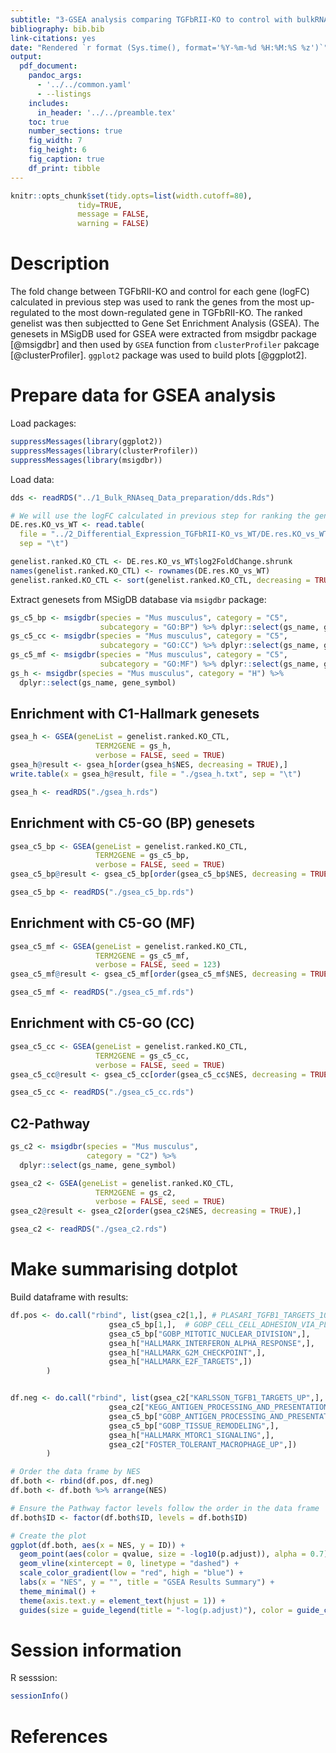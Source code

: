 ```yaml
---
subtitle: "3-GSEA analysis comparing TGFbRII-KO to control with bulkRNAseq data"
bibliography: bib.bib
link-citations: yes
date: "Rendered `r format (Sys.time(), format='%Y-%m-%d %H:%M:%S %z')`"
output: 
  pdf_document:
    pandoc_args: 
      - '../../common.yaml'
      - --listings
    includes: 
      in_header: '../../preamble.tex'
    toc: true
    number_sections: true
    fig_width: 7
    fig_height: 6
    fig_caption: true
    df_print: tibble
---
```



```r
knitr::opts_chunk$set(tidy.opts=list(width.cutoff=80),
               tidy=TRUE,
               message = FALSE, 
               warning = FALSE)

```

\newpage


# Description

The fold change between TGFbRII-KO and control for each gene (logFC) calculated in previous step was used to rank the genes from the most up-regulated to the most down-regulated gene in TGFbRII-KO. The ranked genelist was then subjectted to Gene Set Enrichment Analysis (GSEA). The genesets in MSigDB used for GSEA were extracted from msigdbr package [@msigdbr] and then used by `GSEA` function from `clusterProfiler` pakcage [@clusterProfiler]. `ggplot2` package was used to build plots [@ggplot2]. 


# Prepare data for GSEA analysis

Load packages:

```r
suppressMessages(library(ggplot2))
suppressMessages(library(clusterProfiler))
suppressMessages(library(msigdbr))
```

Load data: 

```r
dds <- readRDS("../1_Bulk_RNAseq_Data_preparation/dds.Rds")

# We will use the logFC calculated in previous step for ranking the genes: 
DE.res.KO_vs_WT <- read.table(
  file = "../2_Differential_Expression_TGFbRII-KO_vs_WT/DE.res.KO_vs_WT.txt", 
  sep = "\t")

genelist.ranked.KO_CTL <- DE.res.KO_vs_WT$log2FoldChange.shrunk
names(genelist.ranked.KO_CTL) <- rownames(DE.res.KO_vs_WT)
genelist.ranked.KO_CTL <- sort(genelist.ranked.KO_CTL, decreasing = TRUE)
```

Extract genesets from MSigDB database via `msigdbr` package: 

```r
gs_c5_bp <- msigdbr(species = "Mus musculus", category = "C5", 
                    subcategory = "GO:BP") %>% dplyr::select(gs_name, gene_symbol)
gs_c5_cc <- msigdbr(species = "Mus musculus", category = "C5", 
                    subcategory = "GO:CC") %>% dplyr::select(gs_name, gene_symbol)
gs_c5_mf <- msigdbr(species = "Mus musculus", category = "C5", 
                    subcategory = "GO:MF") %>% dplyr::select(gs_name, gene_symbol)
gs_h <- msigdbr(species = "Mus musculus", category = "H") %>% 
  dplyr::select(gs_name, gene_symbol)
```

## Enrichment with C1-Hallmark genesets

```r

gsea_h <- GSEA(geneList = genelist.ranked.KO_CTL, 
                   TERM2GENE = gs_h, 
                   verbose = FALSE, seed = TRUE)
gsea_h@result <- gsea_h[order(gsea_h$NES, decreasing = TRUE),]
write.table(x = gsea_h@result, file = "./gsea_h.txt", sep = "\t")
```


```r
gsea_h <- readRDS("./gsea_h.rds")
```

## Enrichment with C5-GO (BP) genesets

```r
gsea_c5_bp <- GSEA(geneList = genelist.ranked.KO_CTL, 
                   TERM2GENE = gs_c5_bp, 
                   verbose = FALSE, seed = TRUE)
gsea_c5_bp@result <- gsea_c5_bp[order(gsea_c5_bp$NES, decreasing = TRUE),]
```


```r
gsea_c5_bp <- readRDS("./gsea_c5_bp.rds")
```


## Enrichment with C5-GO (MF)

```r
gsea_c5_mf <- GSEA(geneList = genelist.ranked.KO_CTL, 
                   TERM2GENE = gs_c5_mf, 
                   verbose = FALSE, seed = 123)
gsea_c5_mf@result <- gsea_c5_mf[order(gsea_c5_mf$NES, decreasing = TRUE),]
```


```r
gsea_c5_mf <- readRDS("./gsea_c5_mf.rds")
```


## Enrichment with C5-GO (CC)

```r
gsea_c5_cc <- GSEA(geneList = genelist.ranked.KO_CTL, 
                   TERM2GENE = gs_c5_cc, 
                   verbose = FALSE, seed = TRUE)
gsea_c5_cc@result <- gsea_c5_cc[order(gsea_c5_cc$NES, decreasing = TRUE),]
```


```r
gsea_c5_cc <- readRDS("./gsea_c5_cc.rds")
```

## C2-Pathway

```r
gs_c2 <- msigdbr(species = "Mus musculus", 
                 category = "C2") %>% 
  dplyr::select(gs_name, gene_symbol)

gsea_c2 <- GSEA(geneList = genelist.ranked.KO_CTL, 
                   TERM2GENE = gs_c2, 
                   verbose = FALSE, seed = TRUE)
gsea_c2@result <- gsea_c2[order(gsea_c2$NES, decreasing = TRUE),]
```


```r
gsea_c2 <- readRDS("./gsea_c2.rds")
```

# Make summarising dotplot

Build dataframe with results: 

```r
df.pos <- do.call("rbind", list(gsea_c2[1,], # PLASARI_TGFB1_TARGETS_10HR_DN
                      gsea_c5_bp[1,],  # GOBP_CELL_CELL_ADHESION_VIA_PLASMA_MEMBRANE_ADHESION_MOLECULES
                      gsea_c5_bp["GOBP_MITOTIC_NUCLEAR_DIVISION",],
                      gsea_h["HALLMARK_INTERFERON_ALPHA_RESPONSE",], 
                      gsea_h["HALLMARK_G2M_CHECKPOINT",],
                      gsea_h["HALLMARK_E2F_TARGETS",]) 
        )


df.neg <- do.call("rbind", list(gsea_c2["KARLSSON_TGFB1_TARGETS_UP",], 
                      gsea_c2["KEGG_ANTIGEN_PROCESSING_AND_PRESENTATION",], 
                      gsea_c5_bp["GOBP_ANTIGEN_PROCESSING_AND_PRESENTATION_OF_EXOGENOUS_PEPTIDE_ANTIGEN",], 
                      gsea_c5_bp["GOBP_TISSUE_REMODELING",],
                      gsea_h["HALLMARK_MTORC1_SIGNALING",],
                      gsea_c2["FOSTER_TOLERANT_MACROPHAGE_UP",]) 
        )

# Order the data frame by NES
df.both <- rbind(df.pos, df.neg)
df.both <- df.both %>% arrange(NES)

# Ensure the Pathway factor levels follow the order in the data frame
df.both$ID <- factor(df.both$ID, levels = df.both$ID)
```


```r
# Create the plot
ggplot(df.both, aes(x = NES, y = ID)) +
  geom_point(aes(color = qvalue, size = -log10(p.adjust)), alpha = 0.7) +
  geom_vline(xintercept = 0, linetype = "dashed") +
  scale_color_gradient(low = "red", high = "blue") +
  labs(x = "NES", y = "", title = "GSEA Results Summary") +
  theme_minimal() +
  theme(axis.text.y = element_text(hjust = 1)) + 
  guides(size = guide_legend(title = "-log(p.adjust)"), color = guide_colorbar(title = "FDR q.val"))
```


# Session information

R sesssion: 

```r
sessionInfo()
```

# References

